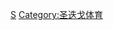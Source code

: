{{Catnav|頁面分類|...|棒球|棒球隊|美國職棒大聯盟球隊}}
{{Catnav|頁面分類|...|美國棒球|美國職棒大聯盟|美國職棒大聯盟球隊}}
{{catmore}}
{{Commonscat|San Diego Padres}}

[[Category:美國職棒大聯盟球隊|S]]
[[Category:圣迭戈体育|Category:圣迭戈体育]]